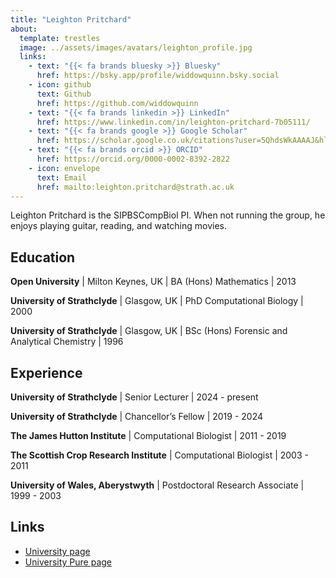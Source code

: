 ```yaml
---
title: "Leighton Pritchard"
about:
  template: trestles
  image: ../assets/images/avatars/leighton_profile.jpg
  links:
    - text: "{{< fa brands bluesky >}} Bluesky"
      href: https://bsky.app/profile/widdowquinn.bsky.social
    - icon: github
      text: Github
      href: https://github.com/widdowquinn
    - text: "{{< fa brands linkedin >}} LinkedIn"
      href: https://www.linkedin.com/in/leighton-pritchard-7b05111/
    - text: "{{< fa brands google >}} Google Scholar"
      href: https://scholar.google.co.uk/citations?user=5QhdsWkAAAAJ&hl=en
    - text: "{{< fa brands orcid >}} ORCID"
      href: https://orcid.org/0000-0002-8392-2822
    - icon: envelope
      text: Email
      href: mailto:leighton.pritchard@strath.ac.uk
---
```



Leighton Pritchard is the SIPBSCompBiol PI. When not running the group, he enjoys playing guitar, reading, and watching movies.

## Education

**Open University** | Milton Keynes, UK | BA (Hons) Mathematics | 2013

**University of Strathclyde** | Glasgow, UK | PhD Computational Biology | 2000

**University of Strathclyde** | Glasgow, UK | BSc (Hons) Forensic and Analytical Chemistry | 1996

## Experience

**University of Strathclyde** | Senior Lecturer | 2024 - present

**University of Strathclyde** | Chancellor's Fellow | 2019 - 2024

**The James Hutton Institute** | Computational Biologist | 2011 - 2019

**The Scottish Crop Research Institute** | Computational Biologist | 2003 - 2011

**University of Wales, Aberystwyth** | Postdoctoral Research Associate | 1999 - 2003

## Links

- [University page](https://www.strath.ac.uk/staff/pritchardleightondr/)
- [University Pure page](https://pureportal.strath.ac.uk/en/persons/leighton-pritchard)
